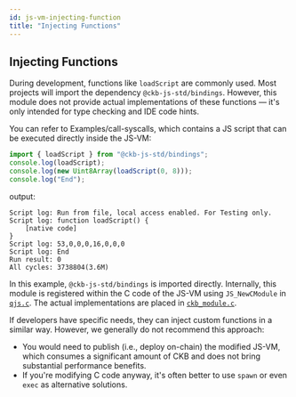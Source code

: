 ```yaml
---
id: js-vm-injecting-function
title: "Injecting Functions"
---
```



## Injecting Functions

During development, functions like `loadScript` are commonly used. Most projects will import the dependency `@ckb-js-std/bindings`. However, this module does not provide actual implementations of these functions — it's only intended for type checking and IDE code hints.

You can refer to <ExampleLink path="ckb-ts-script/contracts/call-syscalls">Examples/call-syscalls</ExampleLink>, which contains a JS script that can be executed directly inside the JS-VM:

```javascript
import { loadScript } from "@ckb-js-std/bindings";
console.log(loadScript);
console.log(new Uint8Array(loadScript(0, 8)));
console.log("End");
```

output:

```text
Script log: Run from file, local access enabled. For Testing only.
Script log: function loadScript() {
    [native code]
}
Script log: 53,0,0,0,16,0,0,0
Script log: End
Run result: 0
All cycles: 3738804(3.6M)
```

In this example, `@ckb-js-std/bindings` is imported directly. Internally, this module is registered within the C code of the JS-VM using `JS_NewCModule` in [`qjs.c`](https://github.com/nervosnetwork/ckb-js-vm/blob/main/src/qjs.c#L445). The actual implementations are placed in [`ckb_module.c`](https://github.com/nervosnetwork/ckb-js-vm/blob/main/src/ckb_module.c).

If developers have specific needs, they can inject custom functions in a similar way. However, we generally do not recommend this approach:

- You would need to publish (i.e., deploy on-chain) the modified JS-VM, which consumes a significant amount of CKB and does not bring substantial performance benefits.
- If you're modifying C code anyway, it's often better to use `spawn` or even `exec` as alternative solutions.
